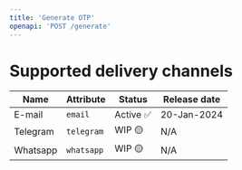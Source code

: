 ```yaml
---
title: 'Generate OTP'
openapi: 'POST /generate'
---
```


# Supported delivery channels

|  Name |  Attribute | Status  |  Release date |
|---|---|---|---|
| E-mail  | `email`  | Active ✅  | 20-Jan-2024  |
| Telegram  | `telegram`  | WIP 🟡  | N/A  |
|  Whatsapp | `whatsapp`  | WIP 🟡  |  N/A |